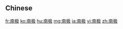{{also|南極}}
==Chinese==
{{zh-see|南極}}

[[fr:南极]]
[[ko:南极]]
[[hu:南极]]
[[mg:南极]]
[[ja:南极]]
[[vi:南极]]
[[zh:南极]]